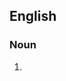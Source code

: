 {{also|physicotheology}}
==English==

===Noun===
{{en-noun|physico-theologies}}

# {{alternative spelling of|en|physicotheology}}